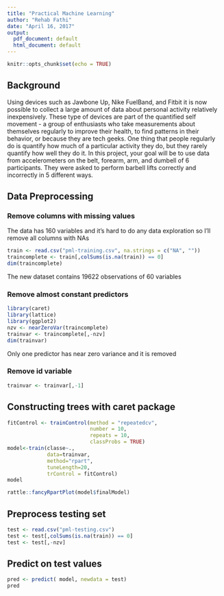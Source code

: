 ```yaml
---
title: "Practical Machine Learning"
author: "Rehab Fathi"
date: "April 16, 2017"
output:
  pdf_document: default
  html_document: default
---
```


```r
knitr::opts_chunk$set(echo = TRUE)
```

## Background

Using devices such as Jawbone Up, Nike FuelBand, and Fitbit it is now possible to collect a large amount of data about personal activity relatively inexpensively. These type of devices are part of the quantified self movement - a group of enthusiasts who take measurements about themselves regularly to improve their health, to find patterns in their behavior, or because they are tech geeks. One thing that people regularly do is quantify how much of a particular activity they do, but they rarely quantify how well they do it. In this project, your goal will be to use data from accelerometers on the belt, forearm, arm, and dumbell of 6 participants. They were asked to perform barbell lifts correctly and incorrectly in 5 different ways. 

## Data Preprocessing
### Remove columns with missing values
The data has 160 variables and it's hard to do any data exploration so I'll remove all columns with NAs

```r
train <- read.csv("pml-training.csv", na.strings = c("NA", ""))
traincomplete <- train[,colSums(is.na(train)) == 0]
dim(traincomplete)
```

The new dataset contains 19622 observations of 60 variables

### Remove almost constant predictors 

```r
library(caret)
library(lattice)
library(ggplot2)
nzv <- nearZeroVar(traincomplete)
trainvar <- traincomplete[,-nzv]
dim(trainvar)
```


Only one predictor has near zero variance and it is removed

### Remove id variable

```r
trainvar <- trainvar[,-1]
```


## Constructing trees with caret package

```r
fitControl <- trainControl(method = "repeatedcv",
                           number = 10,
                           repeats = 10,
                           classProbs = TRUE)
model<-train(classe~.,
             data=trainvar,
             method="rpart",
             tuneLength=20,
             trControl = fitControl)
model

```
```r
rattle::fancyRpartPlot(model$finalModel)
```

## Preprocess testing set
```r
test <- read.csv("pml-testing.csv")
test <- test[,colSums(is.na(train)) == 0]
test <- test[,-nzv]
```

## Predict on test values

```r
pred <- predict( model, newdata = test)
pred
```

